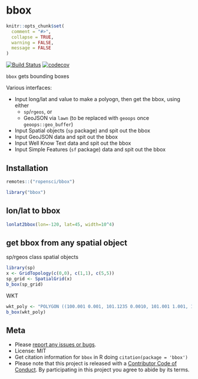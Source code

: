 bbox
====

```r
knitr::opts_chunk$set(
  comment = "#>",
  collapse = TRUE,
  warning = FALSE,
  message = FALSE
)
```

[![Build Status](https://travis-ci.org/ropensci/bbox.svg?branch=master)](https://travis-ci.org/ropensci/bbox)
[![codecov](https://codecov.io/gh/ropensci/bbox/branch/master/graph/badge.svg)](https://codecov.io/gh/ropensci/bbox)

`bbox` gets bounding boxes

Various interfaces:

* Input long/lat and value to make a polyogn, then get the bbox, using either
    * `sp`/`rgeos`, or
    * GeoJSON via `lawn` (to be replaced with `geoops` once `geoops::geo_buffer`)
* Input Spatial objects (`sp` package) and spit out the bbox
* Input GeoJSON data and spit out the bbox
* Input Well Know Text data and spit out the bbox
* Input Simple Features (`sf` package) data and spit out the bbox


## Installation

```r
remotes::("ropensci/bbox")
```

```r
library("bbox")
```

## lon/lat to bbox

```r
lonlat2bbox(lon=-120, lat=45, width=10^4)
```

## get bbox from any spatial object

sp/rgeos class spatial objects

```r
library(sp)
x <- GridTopology(c(0,0), c(1,1), c(5,5))
sp_grid <- SpatialGrid(x)
b_box(sp_grid)
```

WKT

```r
wkt_poly <- "POLYGON ((100.001 0.001, 101.1235 0.0010, 101.001 1.001, 100.001 0.001))"
b_box(wkt_poly)
```

## Meta

* Please [report any issues or bugs](https://github.com/ropensci/bbox/issues).
* License: MIT
* Get citation information for `bbox` in R doing `citation(package = 'bbox')`
* Please note that this project is released with a [Contributor Code of Conduct](CODE_OF_CONDUCT.md).
By participating in this project you agree to abide by its terms.
